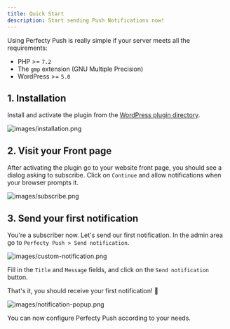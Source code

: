```yaml
---
title: Quick Start
description: Start sending Push Notifications now!
---
```


Using Perfecty Push is really simple if your server meets all the requirements:

- PHP >= `7.2`
- The `gmp` extension (GNU Multiple Precision)
- WordPress >= `5.0`

## 1. Installation

Install and activate the plugin from the [WordPress plugin directory](https://wordpress.org/plugins/perfecty-push-notifications/).

![images/installation.png](images/installation.png)

## 2. Visit your Front page

After activating the plugin go to your website front page, you should see a dialog asking to subscribe. Click on `Continue` and allow notifications when your browser prompts it.

![images/subscribe.png](images/subscribe.png)

## 3. Send your first notification

You're a subscriber now. Let's send our first notification. In the admin area go to `Perfecty Push > Send notification`.

![images/custom-notification.png](images/custom-notification.png)

Fill in the `Title` and `Message` fields, and click on the `Send notification` button.

That's it, you should receive your first notification! 🎉

![images/notification-popup.png](images/notification-popup.png)

You can now configure Perfecty Push according to your needs.
